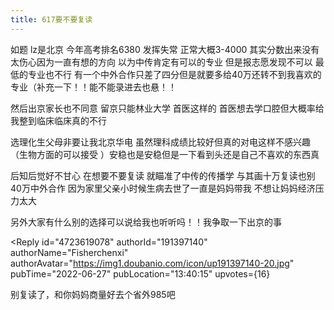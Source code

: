 ```yaml
---
title: 617要不要复读
---
```



<Forum groupName="大学不后悔学这个..." groupUrl="https://www.douban.com/group/728546/" archivedAt="2025-05-16T16:26:03.090Z">
  <Post
    id="269663369"
    title="617要不要复读"
    url="https://www.douban.com/group/topic/269663369/?_spm_id=MjE5MTM4MTc3"
    pubTime="2022-06-30"
    highlightUserId="191397140"
  >
如题 lz是北京 今年高考排名6380 发挥失常 正常大概3-4000
其实分数出来没有太伤心因为一直有想的方向 以为中传肯定有可以的专业
但是报志愿发现不可以 最低的专业也不行
有一个中外合作只差了四分但是就要多给40万还转不到我喜欢的专业（补充一下！！能不能录进去也悬！！

然后出京家长也不同意 留京只能林业大学 首医这样的
首医想去学口腔但大概率给我整到临床临床真的不行

选理化生父母非要让我北京华电 虽然理科成绩比较好但真的对电这样不感兴趣
（生物方面的可以接受 ）安稳也是安稳但是一下看到头还是自己不喜欢的东西真

后知后觉好不甘心 在想要不要复读 就瞄准了中传的传播学
与其画十万复读也别40万中外合作
因为家里父亲小时候生病去世了一直是妈妈带我 不想让妈妈经济压力太大

另外大家有什么别的选择可以说给我也听听吗！！我争取一下出京的事

<Reply
  id="4723619078"
  authorId="191397140"
  authorName="Fisherchenxi"
  authorAvatar="https://img1.doubanio.com/icon/up191397140-20.jpg"
  pubTime="2022-06-27"
  pubLocation="13:40:15"
  upvotes={16}
>
别复读了，和你妈妈商量好去个省外985吧
</Reply>
  </Post>
</Forum>
